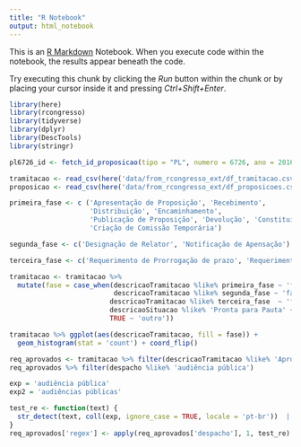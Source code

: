 ```yaml
---
title: "R Notebook"
output: html_notebook
---
```


This is an [R Markdown](http://rmarkdown.rstudio.com) Notebook. When you execute code within the notebook, the results appear beneath the code. 

Try executing this chunk by clicking the *Run* button within the chunk or by placing your cursor inside it and pressing *Ctrl+Shift+Enter*. 

```r
library(here)
library(rcongresso)
library(tidyverse)
library(dplyr)
library(DescTools)
library(stringr)

pl6726_id <- fetch_id_proposicao(tipo = "PL", numero = 6726, ano = 2016)
```

```r
tramitacao <- read_csv(here('data/from_rcongresso_ext/df_tramitacao.csv'))
proposicao <- read_csv(here('data/from_rcongresso_ext/df_proposicoes.csv'))
```

```r
primeira_fase <- c ('Apresentação de Proposição', 'Recebimento', 
                    'Distribuição', 'Encaminhamento', 
                    'Publicação de Proposição', 'Devolução', 'Constituição de Comissão Temporária',
                    'Criação de Comissão Temporária')

segunda_fase <- c('Designação de Relator', 'Notificação de Apensação')

terceira_fase <- c('Requerimento de Prorrogação de prazo', 'Requerimento de Audiência Pública', 'audiência pública')

tramitacao <- tramitacao %>%
  mutate(fase = case_when(descricaoTramitacao %like% primeira_fase ~ 'fase 1',
                          descricaoTramitacao %like% segunda_fase ~ 'fase 2',
                         descricaoTramitacao %like% terceira_fase  ~ 'fase 3',
                         descricaoSituacao %like% 'Pronta para Pauta' ~ 'fase 3',
                         TRUE ~ 'outro')) 
```


```r
tramitacao %>% ggplot(aes(descricaoTramitacao, fill = fase)) +
  geom_histogram(stat = 'count') + coord_flip()

req_aprovados <- tramitacao %>% filter(descricaoTramitacao %like% 'Aprovação de Requerimento')
req_aprovados %>% filter(despacho %like% 'audiência pública')

exp = 'audiência pública'
exp2 = 'audiências públicas'

test_re <- function(text) {
  str_detect(text, coll(exp, ignore_case = TRUE, locale = 'pt-br'))  || str_detect(text, coll(exp2, ignore_case = TRUE, locale = 'pt-br')) 
}
req_aprovados['regex'] <- apply(req_aprovados['despacho'], 1, test_re)

```

